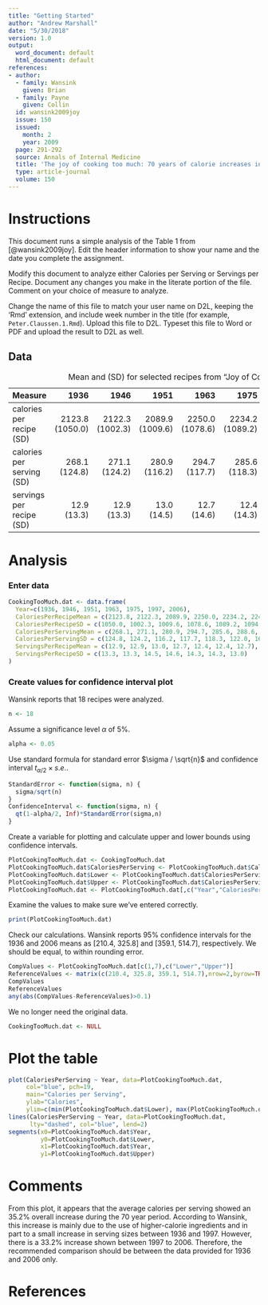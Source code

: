 ```yaml
---
title: "Getting Started"
author: "Andrew Marshall"
date: "5/30/2018"
version: 1.0
output:
  word_document: default
  html_document: default
references:
- author:
  - family: Wansink
    given: Brian
  - family: Payne
    given: Collin
  id: wansink2009joy
  issue: 150
  issued:
    month: 2
    year: 2009
  page: 291-292
  source: Annals of Internal Medicine
  title: 'The joy of cooking too much: 70 years of calorie increases in classic recipes'
  type: article-journal
  volume: 150
---
```


# Instructions

This document runs a simple analysis of the Table 1 from [@wansink2009joy]. Edit the header information to show your name and the date you complete the assignment.

Modify this document to analyze either Calories per Serving or Servings per Recipe. Document any changes you make in the literate portion of the file. Comment on your choice of measure to analyze.

Change the name of this file to match your user name on D2L, keeping the 'Rmd' extension, and include week number in the title (for example, `Peter.Claussen.1.Rmd`). Upload this file to D2L. Typeset this file to Word or PDF and upload the result to D2L as well.


## Data
Measure | 1936 | 1946 | 1951 | 1963 | 1975 | 1997 | 2006 
:-------|-----:|-----:|-----:|-----:|-----:|-----:|-----:
calories per recipe (SD) | 2123.8 (1050.0) | 2122.3 (1002.3) | 2089.9 (1009.6) | 2250.0 (1078.6) | 2234.2 (1089.2) | 2249.6 (1094.8) | 3051.9 (1496.2)
calories per serving (SD) | 268.1 (124.8) | 271.1 (124.2) | 280.9 (116.2)  | 294.7 (117.7) | 285.6 (118.3) | 288.6 (122.0) | 384.4 (168.3)
servings per recipe (SD) | 12.9 (13.3) | 12.9 (13.3) | 13.0 (14.5) | 12.7 (14.6) | 12.4 (14.3) | 12.4 (14.3) | 12.7 (13.0)
Table: Mean and (SD) for selected recipes from "Joy of Cooking" 


# Analysis

### Enter data
```r
CookingTooMuch.dat <- data.frame(
  Year=c(1936, 1946, 1951, 1963, 1975, 1997, 2006),
  CaloriesPerRecipeMean = c(2123.8, 2122.3, 2089.9, 2250.0, 2234.2, 2249.6, 3051.9),
  CaloriesPerRecipeSD = c(1050.0, 1002.3, 1009.6, 1078.6, 1089.2, 1094.8, 1496.2),
  CaloriesPerServingMean = c(268.1, 271.1, 280.9, 294.7, 285.6, 288.6, 384.4),
  CaloriesPerServingSD = c(124.8, 124.2, 116.2, 117.7, 118.3, 122.0, 168.3),
  ServingsPerRecipeMean = c(12.9, 12.9, 13.0, 12.7, 12.4, 12.4, 12.7),
  ServingsPerRecipeSD = c(13.3, 13.3, 14.5, 14.6, 14.3, 14.3, 13.0)
)
```

### Create values for confidence interval plot

Wansink reports that 18 recipes were analyzed.

```r
n <- 18
```

Assume a significance level $\alpha$ of 5%.

```r
alpha <- 0.05
```

Use standard formula for standard error $\sigma / \sqrt{n}$ and confidence interval $t_{\alpha/2} \times s.e.$.

```r
StandardError <- function(sigma, n) {
  sigma/sqrt(n)
}
ConfidenceInterval <- function(sigma, n) {
  qt(1-alpha/2, Inf)*StandardError(sigma,n)
}
```

Create a variable for plotting and calculate upper and lower bounds using confidence intervals.
<!-- Changed to CaloriesPerServing-related variables and values for use in Calories Per Server analysis. -->

```r
PlotCookingTooMuch.dat <- CookingTooMuch.dat
PlotCookingTooMuch.dat$CaloriesPerServing <- PlotCookingTooMuch.dat$CaloriesPerServingMean
PlotCookingTooMuch.dat$Lower <- PlotCookingTooMuch.dat$CaloriesPerServing - ConfidenceInterval(CookingTooMuch.dat$CaloriesPerServingSD,n)
PlotCookingTooMuch.dat$Upper <- PlotCookingTooMuch.dat$CaloriesPerServing + ConfidenceInterval(CookingTooMuch.dat$CaloriesPerServingSD,n)
PlotCookingTooMuch.dat <- PlotCookingTooMuch.dat[,c("Year","CaloriesPerServing","Lower","Upper")]
```

Examine the values to make sure we've entered correctly.

```r
print(PlotCookingTooMuch.dat)
```

Check our calculations.  Wansink reports 95% confidence intervals for the 1936 and 2006 means as [210.4, 325.8] and [359.1, 514.7], respectively. We should be equal, to within rounding error.
<!--Changed ReferenceValues (confidence intervals) to 210.4, 325.8, 359.1, and 514.7 for use with the Calories Per Serving Analysis -->

```r
CompValues <- PlotCookingTooMuch.dat[c(1,7),c("Lower","Upper")]
ReferenceValues <- matrix(c(210.4, 325.8, 359.1, 514.7),nrow=2,byrow=TRUE)
CompValues
ReferenceValues
any(abs(CompValues-ReferenceValues)>0.1)
```


We no longer need the original data.
```r
CookingTooMuch.dat <- NULL
```

# Plot the table
<!-- Used Calories Per Serving for analysis to review and comment on how it changed over the 70 year period. -->

```r
plot(CaloriesPerServing ~ Year, data=PlotCookingTooMuch.dat,
     col="blue", pch=19,
     main="Calories per Serving", 
     ylab="Calories", 
     ylim=c(min(PlotCookingTooMuch.dat$Lower), max(PlotCookingTooMuch.dat$Upper)))
lines(CaloriesPerServing ~ Year, data=PlotCookingTooMuch.dat, 
      lty="dashed", col="blue", lend=2)
segments(x0=PlotCookingTooMuch.dat$Year, 
         y0=PlotCookingTooMuch.dat$Lower, 
         x1=PlotCookingTooMuch.dat$Year, 
         y1=PlotCookingTooMuch.dat$Upper)
```

# Comments

From this plot, it appears that the average calories per serving showed an 35.2% overall increase during the 70 year period.  According to Wansink, this increase is mainly due to the use of higher-calorie ingredients and in part to a small increase in serving sizes between 1936 and 1997.  However, there is a 33.2% increase shown between 1997 to 2006. Therefore, the recommended comparison should be between the data provided for 1936 and 2006 only.

# References



